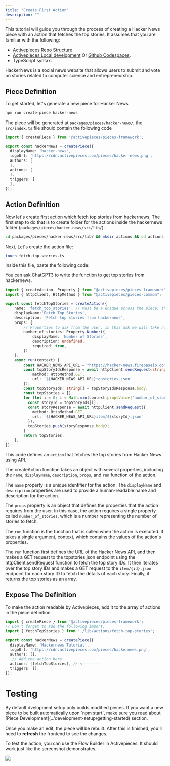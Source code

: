 ```yaml
---
title: "Create First Action"
description: ""
---
```


This tutorial will guide you through the process of creating a Hacker News piece with an action that fetches the top stories. It assumes that you are familiar with the following:

* [Activepieces Repo Structure](../architecture/repo-structure)
* [Activepieces Local development](../development-setup/local) Or [Github Codespaces](../development-setup/codespaces).
* TypeScript syntax.

HackerNews is a social news website that allows users to submit and vote on stories related to computer science and entrepreneurship.

## Piece Definition

To get started, let's generate a new piece for Hacker News

```bash
npm run create-piece hacker-news
```

The piece will be generated at `packages/pieces/hacker-news/`,
the `src/index.ts` file should contain the following code

```ts
import { createPiece } from '@activepieces/pieces-framework';

export const hackerNews = createPiece({
  displayName: 'hacker-news',
  logoUrl: 'https://cdn.activepieces.com/pieces/hacker-news.png',
  authors: [
  ],
  actions: [
  ],
  triggers: [
  ],
});
```

## Action Definition

Now let's create first action which fetch top stories from hackernews, The first step to do that is to create folder for the actions inside the hackernews folder (`packages/pieces/hacker-news/src/lib/`).

```bash
cd packages/pieces/hacker-news/src/lib/ && mkdir actions && cd actions
```

Next, Let's create the action file:

```bash
touch fetch-top-stories.ts
```

Inside this file, paste the following code:

<Tip>
You can ask ChatGPT3 to write the function to get top stories from hackernews.
</Tip>

```typescript
import { createAction, Property } from "@activepieces/pieces-framework";
import { httpClient, HttpMethod } from "@activepieces/pieces-common";

export const fetchTopStories = createAction({
	name: 'fetch_top_stories', // Must be a unique across the piece, this shouldn't be changed.
    displayName:'Fetch Top Stories',
    description: 'Fetch top stories from hackernews',
	props: {
        // Properties to ask from the user, in this ask we will take number of
		number_of_stories: Property.Number({
			displayName: 'Number of Stories',
			description: undefined,
			required: true,
		})
	},
	async run(context) {
        const HACKER_NEWS_API_URL = "https://hacker-news.firebaseio.com/v0/";
        const topStoryIdsResponse = await httpClient.sendRequest<string[]>({
			method: HttpMethod.GET,
			url: `${HACKER_NEWS_API_URL}topstories.json`
		});
        const topStoryIds: string[] = topStoryIdsResponse.body;
        const topStories = [];
        for (let i = 0; i < Math.min(context.propsValue['number_of_stories']!, topStoryIds.length); i++) {
          const storyId = topStoryIds[i];
          const storyResponse = await httpClient.sendRequest({
            method: HttpMethod.GET,
            url: `${HACKER_NEWS_API_URL}item/${storyId}.json`
          });
          topStories.push(storyResponse.body);
        }
		return topStories;
	},
});

```

This code defines an `action` that fetches the top stories from Hacker News using API.

The createAction function takes an object with several properties, including the `name`, `displayName`, `description`, `props`, and `run` function of the action.

The `name` property is a unique identifier for the action. The `displayName` and `description` properties are used to provide a human-readable name and description for the action.

The `props` property is an object that defines the properties that the action requires from the user. In this case, the action requires a single property called `number_of_stories`, which is a number representing the number of stories to fetch.

The `run` function is the function that is called when the action is executed. It takes a single argument, context, which contains the values of the action's properties.

The `run` function first defines the URL of the Hacker News API, and then makes a GET request to the topstories.json endpoint using the httpClient.sendRequest function to fetch the top story IDs. It then iterates over the top story IDs and makes a GET request to the `item/{id}.json` endpoint for each story ID to fetch the details of each story. Finally, it returns the top stories as an array.

## Expose The Definition

To make the action readable by Activepieces, add it to the array of actions in the piece definition.

```typescript
import { createPiece } from '@activepieces/pieces-framework';
// Don't forget to add the following import.
import { fetchTopStories } from './lib/actions/fetch-top-stories';

export const hackerNews = createPiece({
  displayName: 'Hackernews Tutorial',
  logoUrl: 'https://cdn.activepieces.com/pieces/hackernews.png',
  authors: [],
   // Add the action here.
  actions: [fetchTopStories], // <--------
  triggers: [],
});
```

# Testing

<Tip>
By default dvelopment setup only builds modified pieces. If you want a new piece to be built automatically upon `npm start`, make sure you read about [Piece Development](../development-setup/getting-started) section.
</Tip>

Once you make an edit, the piece will be rebuilt. After this is finished, you'll need to **refresh** the frontend to see the changes.

To test the action, you can use the Flow Builder in Activepieces. It should work just like the screenshot demonstrates.

<img src="/resources/screenshots/contributing-first-connector.png" />

